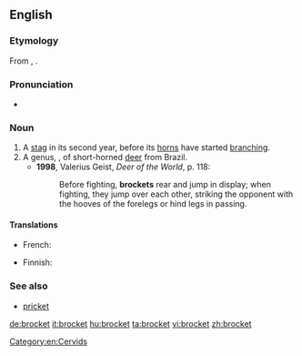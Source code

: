 ==English==
{{rfimage}}
{{wikipedia}}
{{wikispecies}}

===Etymology===
From {{etyl|frm|en}} {{term|brocart|lang=frm}}, {{term|broquart}}.

===Pronunciation===
* {{a|UK}} {{IPA|/ˈbɹɒkɪt/|lang=en}}

===Noun===
{{en-noun}}

# A [[stag]] in its second year, before its [[horn]]s have started [[branch]]ing.
# A genus, {{taxlink|Mazama|genus|noshow=1}}, of short-horned [[deer]] from Brazil.
#* '''1998''', Valerius Geist, ''Deer of the World'', p. 118:
#*: Before fighting, '''brockets''' rear and jump in display; when fighting, they jump over each other, striking the opponent with the hooves of the forelegs or hind legs in passing.

====Translations====
{{trans-top|young stag with straight horns}}
* French: {{t+|fr|daguet|m}}
{{trans-mid}}
{{trans-bottom}}

{{trans-top|deer of genus ''Mazama''}}
* Finnish: {{t|fi|piikkokauris}}
{{trans-mid}}
{{trans-bottom}}

===See also===
* [[pricket]]

[[Category:en:Cervids]]

[[de:brocket]]
[[it:brocket]]
[[hu:brocket]]
[[ta:brocket]]
[[vi:brocket]]
[[zh:brocket]]